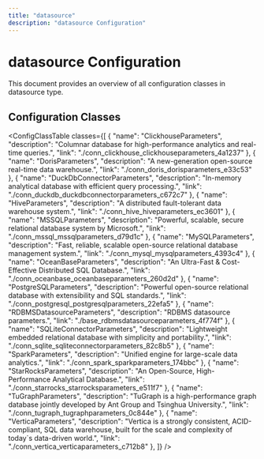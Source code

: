 ```yaml
---
title: "datasource"
description: "datasource Configuration"
---
```


# datasource Configuration

This document provides an overview of all configuration classes in datasource type.


## Configuration Classes

<ConfigClassTable classes={[
  {
    "name": "ClickhouseParameters",
    "description": "Columnar database for high-performance analytics and real-time queries.",
    "link": "./conn_clickhouse_clickhouseparameters_4a1237"
  },
  {
    "name": "DorisParameters",
    "description": "A new-generation open-source real-time data warehouse.",
    "link": "./conn_doris_dorisparameters_e33c53"
  },
  {
    "name": "DuckDbConnectorParameters",
    "description": "In-memory analytical database with efficient query processing.",
    "link": "./conn_duckdb_duckdbconnectorparameters_c672c7"
  },
  {
    "name": "HiveParameters",
    "description": "A distributed fault-tolerant data warehouse system.",
    "link": "./conn_hive_hiveparameters_ec3601"
  },
  {
    "name": "MSSQLParameters",
    "description": "Powerful, scalable, secure relational database system by Microsoft.",
    "link": "./conn_mssql_mssqlparameters_d79d1c"
  },
  {
    "name": "MySQLParameters",
    "description": "Fast, reliable, scalable open-source relational database management system.",
    "link": "./conn_mysql_mysqlparameters_4393c4"
  },
  {
    "name": "OceanBaseParameters",
    "description": "An Ultra-Fast & Cost-Effective Distributed SQL Database.",
    "link": "./conn_oceanbase_oceanbaseparameters_260d2d"
  },
  {
    "name": "PostgreSQLParameters",
    "description": "Powerful open-source relational database with extensibility and SQL standards.",
    "link": "./conn_postgresql_postgresqlparameters_22efa5"
  },
  {
    "name": "RDBMSDatasourceParameters",
    "description": "RDBMS datasource parameters.",
    "link": "./base_rdbmsdatasourceparameters_4f774f"
  },
  {
    "name": "SQLiteConnectorParameters",
    "description": "Lightweight embedded relational database with simplicity and portability.",
    "link": "./conn_sqlite_sqliteconnectorparameters_82c8b5"
  },
  {
    "name": "SparkParameters",
    "description": "Unified engine for large-scale data analytics.",
    "link": "./conn_spark_sparkparameters_174bbc"
  },
  {
    "name": "StarRocksParameters",
    "description": "An Open-Source, High-Performance Analytical Database.",
    "link": "./conn_starrocks_starrocksparameters_e511f7"
  },
  {
    "name": "TuGraphParameters",
    "description": "TuGraph is a high-performance graph database jointly developed by Ant Group and Tsinghua University.",
    "link": "./conn_tugraph_tugraphparameters_0c844e"
  },
  {
    "name": "VerticaParameters",
    "description": "Vertica is a strongly consistent, ACID-compliant, SQL data warehouse, built for the scale and complexity of today`s data-driven world.",
    "link": "./conn_vertica_verticaparameters_c712b8"
  },
]} />

